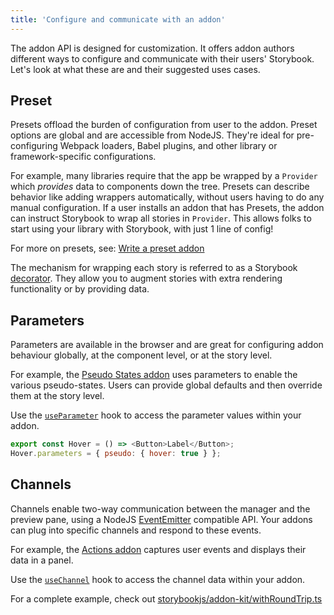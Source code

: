 ```yaml
---
title: 'Configure and communicate with an addon'
---
```


The addon API is designed for customization. It offers addon authors different ways to configure and communicate with their users' Storybook. Let's look at what these are and their suggested uses cases.

## Preset

Presets offload the burden of configuration from user to the addon. Preset options are global and are accessible from NodeJS. They're ideal for pre-configuring Webpack loaders, Babel plugins, and other library or framework-specific configurations.

For example, many libraries require that the app be wrapped by a `Provider` which _provides_ data to components down the tree. Presets can describe behavior like adding wrappers automatically, without users having to do any manual configuration. If a user installs an addon that has Presets, the addon can instruct Storybook to wrap all stories in `Provider`. This allows folks to start using your library with Storybook, with just 1 line of config!

For more on presets, see: [Write a preset addon](./writing-presets.mdx)

The mechanism for wrapping each story is referred to as a Storybook [decorator](../writing-stories/decorators.mdx). They allow you to augment stories with extra rendering functionality or by providing data.

## Parameters

Parameters are available in the browser and are great for configuring addon behaviour globally, at the component level, or at the story level.

For example, the [Pseudo States addon](https://storybook.js.org/addons/storybook-addon-pseudo-states) uses parameters to enable the various pseudo-states. Users can provide global defaults and then override them at the story level.

Use the [`useParameter`](./addons-api.mdx#useparameter) hook to access the parameter values within your addon.

```js
export const Hover = () => <Button>Label</Button>;
Hover.parameters = { pseudo: { hover: true } };
```

## Channels

Channels enable two-way communication between the manager and the preview pane, using a NodeJS [EventEmitter](https://nodejs.org/api/events.html) compatible API. Your addons can plug into specific channels and respond to these events.

For example, the [Actions addon](https://storybook.js.org/addons/@storybook/addon-actions) captures user events and displays their data in a panel.

Use the [`useChannel`](./addons-api.mdx#usechannel) hook to access the channel data within your addon.

For a complete example, check out [storybookjs/addon-kit/withRoundTrip.ts](https://github.com/storybookjs/addon-kit/blob/main/src/withRoundTrip.ts)
